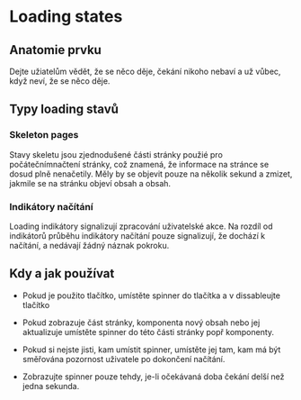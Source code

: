 

<Meta title="Design System/Guideline/Loading states" /> 

# Loading states

## Anatomie prvku

Dejte užiatelům vědět, že se něco děje, čekání nikoho nebaví a už vůbec, když neví, že se něco děje.

## Typy loading stavů

### Skeleton pages

Stavy skeletu jsou zjednodušené části stránky použié pro počátečnímnačtení stránky, což znamená, že informace na stránce se dosud plně nenačetily. Měly by se objevit pouze na několik sekund a zmizet, jakmile se na stránku objeví obsah a obsah.

  

### Indikátory načítání

Loading indikátory signalizují zpracování uživatelské akce. Na rozdíl od indikátorů průběhu indikátory načítání pouze signalizují, že dochází k načítání, a nedávají žádný náznak pokroku.

## Kdy a jak používat

-   Pokud je použito tlačítko, umístěte spinner do tlačítka a v dissableujte tlačítko
    
-   Pokud zobrazuje část stránky, komponenta nový obsah nebo jej aktualizuje umístěte spinner do této části stránky popř komponenty.
    
-   Pokud si nejste jisti, kam umístit spinner, umístěte jej tam, kam má být směřována pozornost uživatele po dokončení načítání.
    
-   Zobrazujte spinner pouze tehdy, je-li očekávaná doba čekání delší než jedna sekunda.

    